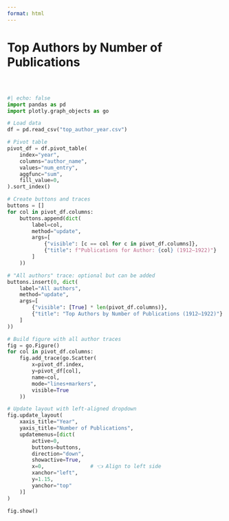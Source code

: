 ```yaml
---
format: html
---
```


<h1 class="page-top">Top Authors by Number of Publications</h1>

<div style="margin-top: 60px;"></div>


```python
#| echo: false
import pandas as pd
import plotly.graph_objects as go

# Load data
df = pd.read_csv("top_author_year.csv")

# Pivot table
pivot_df = df.pivot_table(
    index="year",
    columns="author_name",
    values="num_entry",
    aggfunc="sum",
    fill_value=0,
).sort_index()

# Create buttons and traces
buttons = []
for col in pivot_df.columns:
    buttons.append(dict(
        label=col,
        method="update",
        args=[
            {"visible": [c == col for c in pivot_df.columns]},
            {"title": f"Publications for Author: {col} (1912–1922)"}
        ]
    ))

# "All authors" trace: optional but can be added
buttons.insert(0, dict(
    label="All authors",
    method="update",
    args=[
        {"visible": [True] * len(pivot_df.columns)},
        {"title": "Top Authors by Number of Publications (1912–1922)"}
    ]
))

# Build figure with all author traces
fig = go.Figure()
for col in pivot_df.columns:
    fig.add_trace(go.Scatter(
        x=pivot_df.index,
        y=pivot_df[col],
        name=col,
        mode="lines+markers",
        visible=True
    ))

# Update layout with left-aligned dropdown
fig.update_layout(
    xaxis_title="Year",
    yaxis_title="Number of Publications",
    updatemenus=[dict(
        active=0,
        buttons=buttons,
        direction="down",
        showactive=True,
        x=0,               # 👈 Align to left side
        xanchor="left",
        y=1.15,
        yanchor="top"
    )]
)

fig.show()

```